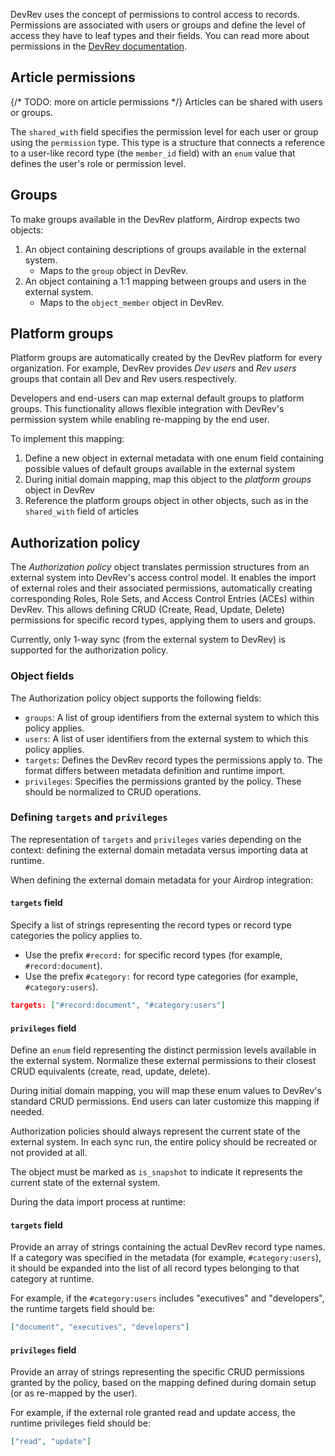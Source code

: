 DevRev uses the concept of permissions to control access to records. 
Permissions are associated with users or groups and define the level of access they have to leaf types and their fields.
You can read more about permissions in the [DevRev documentation](https://devrev.ai/docs/product/access-control).

## Article permissions

{/* TODO: more on article permissions */}
Articles can be shared with users or groups.

The `shared_with` field specifies the permission level for each user or group using the `permission` type.
This type is a structure that connects a reference to a user-like record type (the `member_id` field)
with an `enum` value that defines the user's role or permission level.

## Groups

To make groups available in the DevRev platform, Airdrop expects two objects:

1. An object containing descriptions of groups available in the external system.
   - Maps to the `group` object in DevRev.
2. An object containing a 1:1 mapping between groups and users in the external system.
   - Maps to the `object_member` object in DevRev.

## Platform groups

Platform groups are automatically created by the DevRev platform for every organization. 
For example, DevRev provides *Dev users* and *Rev users* groups that contain all Dev and Rev users respectively.

Developers and end-users can map external default groups to platform groups. 
This functionality allows flexible integration with DevRev's permission system while enabling re-mapping by the end user.

To implement this mapping:
1. Define a new object in external metadata with one enum field containing possible values of default groups available in the external system
2. During initial domain mapping, map this object to the *platform groups* object in DevRev
3. Reference the platform groups object in other objects, such as in the `shared_with` field of articles

## Authorization policy

The *Authorization policy* object translates permission structures from an external system into DevRev's access control model. It enables the import of external roles and their associated permissions, automatically creating corresponding Roles, Role Sets, and Access Control Entries (ACEs) within DevRev. This allows defining CRUD (Create, Read, Update, Delete) permissions for specific record types, applying them to users and groups.

<Info>
Currently, only 1-way sync (from the external system to DevRev) is supported for the authorization policy.
</Info>

### Object fields

The Authorization policy object supports the following fields:

- `groups`: A list of group identifiers from the external system to which this policy applies.
- `users`: A list of user identifiers from the external system to which this policy applies.
- `targets`: Defines the DevRev record types the permissions apply to. The format differs between metadata definition and runtime import.
- `privileges`: Specifies the permissions granted by the policy. These should be normalized to CRUD operations.

### Defining `targets` and `privileges`

The representation of `targets` and `privileges` varies depending on the context: defining the external domain metadata versus importing data at runtime.

<Tabs>
<Tab title="External domain metadata">

When defining the external domain metadata for your Airdrop integration:

#### `targets` field

Specify a list of strings representing the record types or record type categories the policy applies to.
- Use the prefix `#record:` for specific record types (for example, `#record:document`).
- Use the prefix `#category:` for record type categories (for example, `#category:users`).

```json title="Example: Metadata targets field"
targets: ["#record:document", "#category:users"]
```

#### `privileges` field

Define an `enum` field representing the distinct permission levels available in the external system. Normalize these external permissions to their closest CRUD equivalents (create, read, update, delete).

During initial domain mapping, you will map these enum values to DevRev's standard CRUD permissions. End users can later customize this mapping if needed.

<Warning>
Authorization policies should always represent the current state of the external system. In each sync run, the entire policy should be recreated or not provided at all.

The object must be marked as `is_snapshot` to indicate it represents the current state of the external system.
</Warning>

</Tab>
<Tab title="Runtime import">

During the data import process at runtime:

#### `targets` field

Provide an array of strings containing the actual DevRev record type names. If a category was specified in the metadata (for example, `#category:users`), it should be expanded into the list of all record types belonging to that category at runtime.

For example, if the `#category:users` includes "executives" and "developers", the runtime targets field should be:
```json
["document", "executives", "developers"]
```

#### `privileges` field

Provide an array of strings representing the specific CRUD permissions granted by the policy, based on the mapping defined during domain setup (or as re-mapped by the user).

For example, if the external role granted read and update access, the runtime privileges field should be:
```json
["read", "update"]
```

</Tab>
</Tabs>

